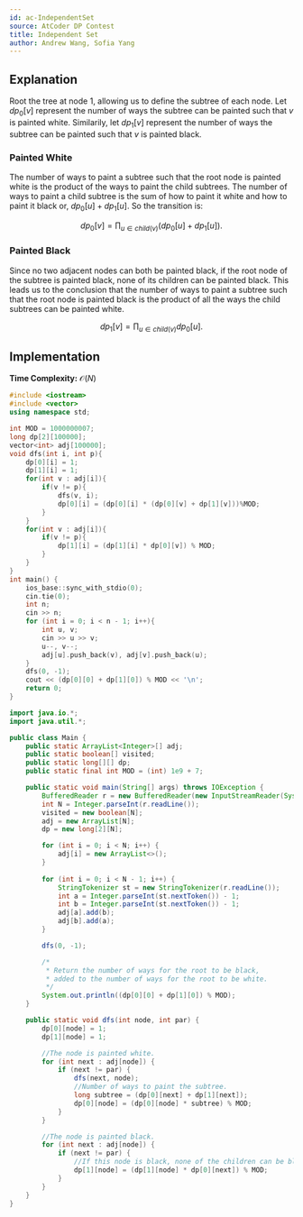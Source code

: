 ```yaml
---
id: ac-IndependentSet
source: AtCoder DP Contest
title: Independent Set
author: Andrew Wang, Sofia Yang
---
```


## Explanation

Root the tree at node $1$, allowing us to define the subtree of each node. Let
$dp_0[v]$ represent the number of ways the subtree can be painted such that $v$
is painted white. Similarily, let $dp_1[v]$ represent the number of ways the
subtree can be painted such that $v$ is painted black.

### Painted White

The number of ways to paint a subtree such that the root node is painted white
is the product of the ways to paint the child subtrees. The number of ways to
paint a child subtree is the sum of how to paint it white and how to paint it
black or, $dp_0[u] + dp_1[u]$. So the transition is:

$$
dp_0[v] = \prod_{u \in child(v)} \left(dp_0[u]+ dp_1[u]\right).
$$

### Painted Black

Since no two adjacent nodes can both be painted black, if the root node of the
subtree is painted black, none of its children can be painted black. This leads
us to the conclusion that the number of ways to paint a subtree such that the
root node is painted black is the product of all the ways the child subtrees can
be painted white.

$$
dp_1[v] = \prod_{u \in child(v)} dp_0[u].
$$

## Implementation

**Time Complexity:** $\mathcal{O}(N)$

<LanguageSection>

<CPPSection>

```cpp
#include <iostream>
#include <vector>
using namespace std;

int MOD = 1000000007;
long dp[2][100000];
vector<int> adj[100000];
void dfs(int i, int p){
	dp[0][i] = 1;
	dp[1][i] = 1;
	for(int v : adj[i]){
		if(v != p){
			dfs(v, i);
			dp[0][i] = (dp[0][i] * (dp[0][v] + dp[1][v]))%MOD;
		}
	}
	for(int v : adj[i]){
		if(v != p){
			dp[1][i] = (dp[1][i] * dp[0][v]) % MOD;
		}
	}
}
int main() {
	ios_base::sync_with_stdio(0);
	cin.tie(0);
	int n;
	cin >> n;
	for (int i = 0; i < n - 1; i++){
		int u, v;
		cin >> u >> v;
		u--, v--;
		adj[u].push_back(v), adj[v].push_back(u);
	}
	dfs(0, -1);
	cout << (dp[0][0] + dp[1][0]) % MOD << '\n';
	return 0;
}
```

</CPPSection>

<JavaSection>

```java
import java.io.*;
import java.util.*;

public class Main {
	public static ArrayList<Integer>[] adj;
	public static boolean[] visited;
	public static long[][] dp;
	public static final int MOD = (int) 1e9 + 7;

	public static void main(String[] args) throws IOException {
		BufferedReader r = new BufferedReader(new InputStreamReader(System.in));
		int N = Integer.parseInt(r.readLine());
		visited = new boolean[N];
		adj = new ArrayList[N];
		dp = new long[2][N];

		for (int i = 0; i < N; i++) {
			adj[i] = new ArrayList<>();
		}
		
		for (int i = 0; i < N - 1; i++) {
			StringTokenizer st = new StringTokenizer(r.readLine());
			int a = Integer.parseInt(st.nextToken()) - 1;
			int b = Integer.parseInt(st.nextToken()) - 1;
			adj[a].add(b);
			adj[b].add(a);
		}

		dfs(0, -1);

		/* 
		 * Return the number of ways for the root to be black,
		 * added to the number of ways for the root to be white.
		 */
		System.out.println((dp[0][0] + dp[1][0]) % MOD);
	}

	public static void dfs(int node, int par) {
		dp[0][node] = 1;
		dp[1][node] = 1;

		//The node is painted white.
		for (int next : adj[node]) {
			if (next != par) {
				dfs(next, node);
				//Number of ways to paint the subtree.
				long subtree = (dp[0][next] + dp[1][next]);
				dp[0][node] = (dp[0][node] * subtree) % MOD;
			}
		}

		//The node is painted black.
		for (int next : adj[node]) {
			if (next != par) {
				//If this node is black, none of the children can be black.
				dp[1][node] = (dp[1][node] * dp[0][next]) % MOD;
			}
		}
	}
}
```

</JavaSection>

</LanguageSection>
